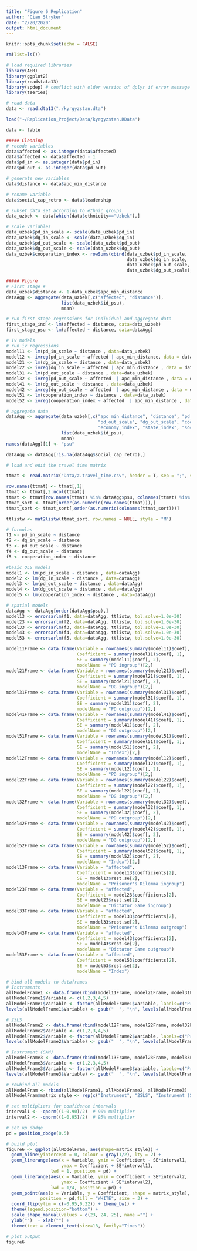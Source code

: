 ```yaml
---
title: "Figure 6 Replication"
author: "Cian Stryker"
date: "2/20/2020"
output: html_document
---
```


```r
knitr::opts_chunk$set(echo = FALSE)

rm(list=ls())

# load required libraries
library(AER)
library(ggplot2)
library(readstata13)
library(spdep) # conflict with older version of dplyr if error message is shown update dplyr to 0.8.0
library(tseries)
```

```r
# read data
data <- read.dta13("./kyrgyzstan.dta")
```

```r
load("~/Replication_Project/Data/kyrgyzstan.RData")

data <- table
```

```r
##### Cleaning 
# recode variables
data$affected <- as.integer(data$affected)
data$affected <- data$affected - 1
data$pd_in <- as.integer(data$pd_in)
data$pd_out <- as.integer(data$pd_out)

# generate new variables
data$distance <- data$apc_min_distance

# rename variable 
data$social_cap_retro <- data$leadership

# subset data set according to ethnic groups
data_uzbek <- data[which(data$ethnicity=="Uzbek"),]

# scale variables
data_uzbek$pd_in_scale <- scale(data_uzbek$pd_in)
data_uzbek$dg_in_scale <- scale(data_uzbek$dg_in)
data_uzbek$pd_out_scale <- scale(data_uzbek$pd_out)
data_uzbek$dg_out_scale <- scale(data_uzbek$dg_out)
data_uzbek$cooperation_index <- rowSums(cbind(data_uzbek$pd_in_scale, 
                                              data_uzbek$dg_in_scale, 
                                              data_uzbek$pd_out_scale, 
                                              data_uzbek$dg_out_scale), na.rm=T)/4
```

```r
##### Figure
# First stage #
data_uzbek$distance <- 1-data_uzbek$apc_min_distance
dataAgg <- aggregate(data_uzbek[,c("affected", "distance")], 
                     list(data_uzbek$id_psu),
                     mean)
```
                     
```r
# run first stage regressions for individual and aggregate data
first_stage_ind <- lm(affected ~ distance, data=data_uzbek)
first_stage_psu <- lm(affected ~ distance, data=dataAgg)
```

```r
# IV models
# run iv regressions
model11 <- lm(pd_in_scale ~ distance , data=data_uzbek)
model12 <- ivreg(pd_in_scale ~ affected | apc_min_distance, data = data_uzbek)
model21 <- lm(dg_in_scale ~ distance , data=data_uzbek)
model22 <- ivreg(dg_in_scale ~ affected | apc_min_distance , data = data_uzbek)
model31 <- lm(pd_out_scale ~ distance , data=data_uzbek)
model32 <- ivreg(pd_out_scale ~ affected  | apc_min_distance , data = data_uzbek)
model41 <- lm(dg_out_scale ~ distance , data=data_uzbek)
model42 <- ivreg(dg_out_scale ~ affected  | apc_min_distance , data = data_uzbek)
model51 <- lm(cooperation_index ~ distance , data=data_uzbek)
model52 <- ivreg(cooperation_index ~ affected  | apc_min_distance , data = data_uzbek)
```

```r
# aggregate data
dataAgg <- aggregate(data_uzbek[,c("apc_min_distance", "distance", "pd_in_scale", "dg_in_scale", 
                                   "pd_out_scale", "dg_out_scale", "cooperation_index", "affected", 
                                   "economy_index", "state_index", "social_cap_retro")], 
                     list(data_uzbek$id_psu),
                     mean)
names(dataAgg)[1] <- "psu"

dataAgg <- dataAgg[!is.na(dataAgg$social_cap_retro),] 
```

```r
# load and edit the travel time matrix

ttmat <- read.matrix("Data/z.travel_time.csv", header = T, sep = ";", skip = 0)

row.names(ttmat) <- ttmat[,1]
ttmat <- ttmat[,2:ncol(ttmat)]
ttmat <- ttmat[row.names(ttmat) %in% dataAgg$psu, colnames(ttmat) %in% dataAgg$psu]
ttmat_sort <- ttmat[order(as.numeric(row.names(ttmat))),]
ttmat_sort <- ttmat_sort[,order(as.numeric(colnames(ttmat_sort)))]

ttlistw <- mat2listw(ttmat_sort, row.names = NULL, style = "M")
```

```r
# formulas
f1 <- pd_in_scale ~ distance 
f2 <- dg_in_scale ~ distance 
f3 <- pd_out_scale ~ distance 
f4 <- dg_out_scale ~ distance 
f5 <- cooperation_index ~ distance 
```

```r
#basic OLS models
model1 <- lm(pd_in_scale ~ distance , data=dataAgg)
model2 <- lm(dg_in_scale ~ distance , data=dataAgg)
model3 <- lm(pd_out_scale ~ distance , data=dataAgg)
model4 <- lm(dg_out_scale ~ distance , data=dataAgg)
model5 <- lm(cooperation_index ~ distance , data=dataAgg)
```

```r
# spatial models
dataAgg <- dataAgg[order(dataAgg$psu),]
model13 <- errorsarlm(f1, data=dataAgg, ttlistw, tol.solve=1.0e-30)
model23 <- errorsarlm(f2, data=dataAgg, ttlistw, tol.solve=1.0e-30)
model33 <- errorsarlm(f3, data=dataAgg, ttlistw, tol.solve=1.0e-30)
model43 <- errorsarlm(f4, data=dataAgg, ttlistw, tol.solve=1.0e-30)
model53 <- errorsarlm(f5, data=dataAgg, ttlistw, tol.solve=1.0e-30)
```

```r
model11Frame <- data.frame(Variable = rownames(summary(model11)$coef),
                           Coefficient = summary(model11)$coef[, 1],
                           SE = summary(model11)$coef[, 2],
                           modelName = "PD ingroup")[2,]
model21Frame <- data.frame(Variable = rownames(summary(model21)$coef),
                           Coefficient = summary(model21)$coef[, 1],
                           SE = summary(model21)$coef[, 2],
                           modelName = "DG ingroup")[2,]
model31Frame <- data.frame(Variable = rownames(summary(model31)$coef),
                           Coefficient = summary(model31)$coef[, 1],
                           SE = summary(model31)$coef[, 2],
                           modelName = "PD outgroup")[2,]
model41Frame <- data.frame(Variable = rownames(summary(model41)$coef),
                           Coefficient = summary(model41)$coef[, 1],
                           SE = summary(model41)$coef[, 2],
                           modelName = "DG outgroup")[2,]
model51Frame <- data.frame(Variable = rownames(summary(model51)$coef),
                           Coefficient = summary(model51)$coef[, 1],
                           SE = summary(model51)$coef[, 2],
                           modelName = "Index")[2,]
model12Frame <- data.frame(Variable = rownames(summary(model12)$coef),
                           Coefficient = summary(model12)$coef[, 1],
                           SE = summary(model12)$coef[, 2],
                           modelName = "PD ingroup")[2,]
model22Frame <- data.frame(Variable = rownames(summary(model22)$coef),
                           Coefficient = summary(model22)$coef[, 1],
                           SE = summary(model22)$coef[, 2],
                           modelName = "DG ingroup")[2,]
model32Frame <- data.frame(Variable = rownames(summary(model32)$coef),
                           Coefficient = summary(model32)$coef[, 1],
                           SE = summary(model32)$coef[, 2],
                           modelName = "PD outgroup")[2,]
model42Frame <- data.frame(Variable = rownames(summary(model42)$coef),
                           Coefficient = summary(model42)$coef[, 1],
                           SE = summary(model42)$coef[, 2],
                           modelName = "DG outgroup")[2,]
model52Frame <- data.frame(Variable = rownames(summary(model52)$coef),
                           Coefficient = summary(model52)$coef[, 1],
                           SE = summary(model52)$coef[, 2],
                           modelName = "Index")[2,]
model13Frame <- data.frame(Variable = "affected",
                           Coefficient = model13$coefficients[2],
                           SE = model13$rest.se[2],
                           modelName = "Prisoner's Dilemma ingroup")
model23Frame <- data.frame(Variable = "affected",
                           Coefficient = model23$coefficients[2],
                           SE = model23$rest.se[2],
                           modelName = "Dictator Game ingroup")
model33Frame <- data.frame(Variable = "affected",
                           Coefficient = model33$coefficients[2],
                           SE = model33$rest.se[2],
                           modelName = "Prisoner's Dilemma outgroup")
model43Frame <- data.frame(Variable = "affected",
                           Coefficient = model43$coefficients[2],
                           SE = model43$rest.se[2],
                           modelName = "Dictator Game outgroup")
model53Frame <- data.frame(Variable = "affected",
                           Coefficient = model53$coefficients[2],
                           SE = model53$rest.se[2],
                           modelName = "Index")
```

```r
# bind all models to dataframes
# Instruments
allModelFrame1 <- data.frame(rbind(model11Frame, model21Frame, model31Frame, model41Frame, model51Frame))
allModelFrame1$Variable <- c(1,2,3,4,5)
allModelFrame1$Variable <- factor(allModelFrame1$Variable, labels=c("Prisoner's Dilemma  Ingroup", "Dictator Game  Ingroup", "Prisoner's Dilemma  Outgroup", "Dictator Game  Outgroup", "Prosociality-  index"))
levels(allModelFrame1$Variable) <- gsub("  ", "\n", levels(allModelFrame1$Variable))
```

```r
# 2SLS
allModelFrame2 <- data.frame(rbind(model12Frame, model22Frame, model32Frame, model42Frame, model52Frame))
allModelFrame2$Variable <- c(1,2,3,4,5)
allModelFrame2$Variable <- factor(allModelFrame2$Variable, labels=c("Prisoner's Dilemma  Ingroup", "Dictator Game  Ingroup", "Prisoner's Dilemma  Outgroup", "Dictator Game  Outgroup", "Prosociality-  index"))
levels(allModelFrame2$Variable) <- gsub("  ", "\n", levels(allModelFrame2$Variable))
```

```r
# Instrument (SAM)
allModelFrame3 <- data.frame(rbind(model13Frame, model23Frame, model33Frame, model43Frame, model53Frame))
allModelFrame3$Variable <- c(1,2,3,4,5)
allModelFrame3$Variable <- factor(allModelFrame3$Variable, labels=c("Prisoner's Dilemma  Ingroup", "Dictator Game  Ingroup", "Prisoner's Dilemma  Outgroup", "Dictator Game  Outgroup", "Prosociality-  index"))
levels(allModelFrame3$Variable) <- gsub("  ", "\n", levels(allModelFrame3$Variable))
```

```r
# rowbind all models 
allModelFram <- rbind(allModelFrame1, allModelFrame2, allModelFrame3)
allModelFram$matrix_style <- rep(c("Instrument", "2SLS", "Instrument (SAM)"),each=5)
```

```r
# set multipliers for confidence intervals
interval1 <- -qnorm((1-0.90)/2)  # 90% multiplier
interval2 <- -qnorm((1-0.95)/2)  # 95% multiplier
```

```r
# set up dodge
pd = position_dodge(0.5)
```

```r
# build plot
figure6 <- ggplot(allModelFram, aes(shape=matrix_style)) + 
  geom_hline(yintercept = 0, colour = gray(1/2), lty = 2) + 
  geom_linerange(aes(x = Variable, ymin = Coefficient - SE*interval1,
                     ymax = Coefficient + SE*interval1),
                 lwd = 1, position = pd) + 
  geom_linerange(aes(x = Variable, ymin = Coefficient - SE*interval2,
                     ymax = Coefficient + SE*interval2),
                 lwd = 1/4, position = pd) + 
  geom_point(aes(x = Variable, y = Coefficient, shape = matrix_style),
             position = pd,fill = "WHITE", size = 3) + 
  coord_flip(ylim = c(-0.95,0.22)) + theme_bw() + 
  theme(legend.position="bottom") + 
  scale_shape_manual(values = c(23, 24, 25), name ="") +
  ylab("")  + xlab("") +     
  theme(text = element_text(size=18, family="Times"))
```

```r
# plot output
figure6
```